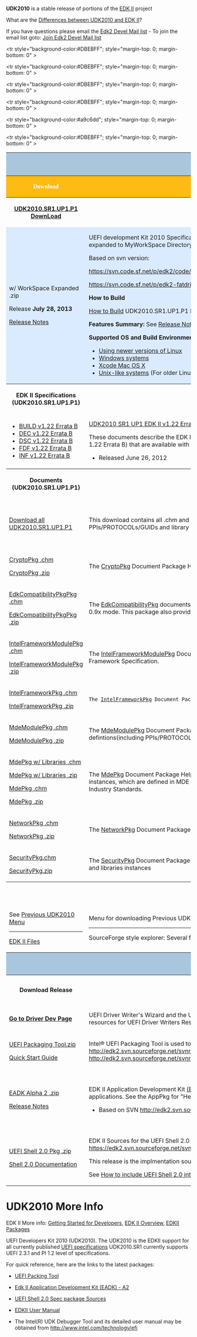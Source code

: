 {{UDK2010}}
'''UDK2010''' is a stable release of portions of the [http://tianocore.github.io/edk2.html EDK II] project

What are the [[Differences between UDK2010 and EDK II]]?

If you have questions please email the [mailto:edk2-devel@lists.sourceforge.net?subject=UDK2010.SR1%20Question Edk2 Devel Mail list] - To join the email list goto: [http://lists.sourceforge.net/lists/listinfo/edk2-devel Join Edk2 Devel Mail list]

<div class=t_projects>

<table width="100%" >
<tr><th colspan="3" style="background-color:#a9c6dd">
<span style="font-size: 14.0pt; text-align: center; font-family: Verdana; color: black">
'''UDK2010 Releases'''
</span>
</th>
</tr>

<!-- COMMENT :  Heading Row -->
<tr style="margin-top: 0; margin-bottom: 0" >

<th style="background-color:#fdbb13" width="110">
<span style="font-size: 12.0pt; text-align: left; font-family: Verdana; color: white">
Download </span>
</th> 

<th style="background-color:#fdbb13" width="430">
<span style="font-size: 12.0pt; text-align: left; font-family: Verdana; color: white">
What
</span>

</th>

<th style="background-color:#fdbb13" width="200">
<span style="font-size: 12.0pt; text-align: left; font-family: Verdana; color: white">
Contents
</span>

</th>

</tr>

<!-- COMMENT :  Heading Row -->
<tr style="background-color:#DBEBFF"; style="margin-top: 0; margin-bottom: 0" >


<th width="110">
[http://sourceforge.net/projects/edk2/files/UDK2010%20Releases/UDK2010.SR1.UP1.P1/UDK2010.SR1.UP1.P1.Complete.MyWorkSpace.zip/download '''UDK2010.SR1.UP1.P1 DownLoad''' ]
</th>



<th width="430">
What is it?
</th>

<th width="200">What’s in the package?
</th>

</tr>

<tr style="background-color:#DBEBFF">
<td>
w/ WorkSpace Expanded .zip 
<P style="margin-top: 0; margin-bottom: 0">
Release '''July 28, 2013'''</p>
[http://sourceforge.net/projects/edk2/files/UDK2010%20Releases/UDK2010.SR1.UP1.P1/UDK2010.SR1.UP1.P1-ReleaseNotes-MyWorkSpace.txt/download Release Notes] 
</td>
<td>

UEFI development Kit 2010 Specification Release #1 (UDK2010.SR1.UP1.P1) (Complete zip of all packages and documentation where packages are expanded to MyWorkSpace Directory)

Based on svn version:
<P style="margin-top: 0; margin-bottom: 0">
https://svn.code.sf.net/p/edk2/code/branches/UDK2010.SR1: r14385
</p>
<P style="margin-top: 0; margin-bottom: 0">
https://svn.code.sf.net/p/edk2-fatdriver2/code/trunk/FatPkg/: r73
</p>

'''How to Build'''

[[UDK2010.SR1.UP1_How-to-Build | How to Build]] UDK2010.SR1.UP1.P1 Release

'''Features Summary:''' See [http://sourceforge.net/projects/edk2/files/UDK2010%20Releases/UDK2010.SR1.UP1.P1/UDK2010.SR1.UP1.P1-Features.txt/download Release Notes Features]

'''Supported OS and Build Environments'''
<P style="margin-top: 0; margin-bottom: 0">

* [[Using EDK II with Native GCC| Using newer versions of Linux]] 
* [[Windows systems]]
* [[Xcode | Xcode Mac OS X ]]
* [[Unix-like systems]] (For older Linux distributions, or using Cygwin or Mac OS X)
</p>

</td>
<td>
<span class="docHeader">(UDK2010.SR1.UP1.P1)</span>
<P style="margin-top: 0; margin-bottom: 0">

<span class="docHeader">[http://sourceforge.net/projects/edk2/files/UDK2010%20Releases/UDK2010.SR1.UP1.P1/UDK2010.SR1.UP1.P1-FilesList-MyWorkSpace.txt/download File List]
</span>Of Entire Release .zip 
</p>
----
<span class="docHeader">Documents</span>
<P style="margin-top: 0; margin-bottom: 0">
[http://sourceforge.net/projects/edk2/files/UDK2010%20Releases/UDK2010.SR1.UP1.P1/UDK2010.SR1.UP1.P1-Documents.zip/download Download All]

</p>
</tr>

<tr style="background-color:#DBEBFF"; style="margin-top: 0; margin-bottom: 0" >

<th width="220" >EDK II Specifications (UDK2010.SR1.UP1.P1)
</th>

<th width="220">What is it?
</th>

<th width="220">

</th>

</tr>



<!-- Row start -->
<tr>

<td>
<P style="margin-top: 0; margin-bottom: 0">

*[http://sourceforge.net/projects/edk2/files/Specifications/Build_Spec_v1.22_Errata_B.pdf/download  BUILD v1.22 Errata B]
*[http://sourceforge.net/projects/edk2/files/Specifications/DEC_Spec_v1.22_Errata_B.pdf/download  DEC v1.22 Errata B]
*[http://sourceforge.net/projects/edk2/files/Specifications/DSC_Spec_v1.22_Errata_B.pdf/download  DSC v1.22 Errata B]
*[http://sourceforge.net/projects/edk2/files/Specifications/FDF_Spec_v1.22_Errata_B.pdf/download  FDF v1.22 Errata B]
*[http://sourceforge.net/projects/edk2/files/Specifications/INF_Spec_v1.22_Errata_B.pdf/download  INF v1.22 Errata B]

</p>
</td>
<td>
<P style="margin-top: 0; margin-bottom: 0">
[[EDK_II_Specifications | UDK2010 SR1 UP1 EDK II v1.22 Errata B specifications]]


</p>
<P style="margin-top: 0; margin-bottom: 0">
These documents describe the EDK II build information for the following (Build, DEC, DSC, FDF and INF) file formats and it contains the Errata updates (version 1.22 Errata B) that are available with the UDK2010.SR1.UP1.P1 release. See details in the Revision History in each of the individual documents for more details.

* Released June 26, 2012  
</p>

</td>
<td>
<P style="margin-top: 0; margin-bottom: 0">
Each document is a .PDF of each of the specifications
</p>

</td>
</tr>
<!-- Row End -->

<!-- New header -->
<tr style="background-color:#DBEBFF"; style="margin-top: 0; margin-bottom: 0" >

<th width="220" >Documents (UDK2010.SR1.UP1.P1)
</th>

<th width="220">What is it?
</th>

<th width="220">What’s in the Download?
</th>

</tr>


<!-- Row start -->
<tr>

<td>
<!-- col 1 -->
<P style="margin-top: 0; margin-bottom: 0">
[http://sourceforge.net/projects/edk2/files/UDK2010%20Releases/UDK2010.SR1.UP1.P1/UDK2010.SR1.UP1.P1-Documents.zip/download Download all UDK2010.SR1.UP1.P1]
</p>

</td>
<td>
<!-- col 2 -->

<P style="margin-top: 0; margin-bottom: 0">
This download contains all .chm and .html documents for UDK2010.SR1.UP1.P1.  Each package includes details on the definitions (including PPIs/PROTOCOLs/GUIDs and library classes) and libraries instances associated with each package.
</p>
<P style="margin-top: 0; margin-bottom: 0">
</p>
</td>

<td>
<!-- col 3 -->
<P style="margin-top: 0; margin-bottom: 0">
Contains both .chm file and .html files in this .zip for all UDK2010.SR1.UP1.P1 documents
</p>
</td>

</tr>
<!-- Row End -->


<!-- Row start -->
<tr>

<td>
<!-- col 1 -->
<P style="margin-top: 0; margin-bottom: 0">
[http://sourceforge.net/projects/edk2/files/EDK_II_Libraries/UDK2010.SR1.UP1.P1/CryptoPkg%20Document.chm/download CryptoPkg .chm ]
</p>
<P style="margin-top: 0; margin-bottom: 0">
[http://sourceforge.net/projects/edk2/files/EDK_II_Libraries/UDK2010.SR1.UP1.P1/CryptoPkg%20Document.zip/download CryptoPkg .zip ]
</p>

</td>
<td>
<!-- col 2 -->

<P style="margin-top: 0; margin-bottom: 0">
The [[CryptoPkg]] Document Package Helper file. This Package provides cryptographic-related libraries for UEFI security modules.
</p>
<P style="margin-top: 0; margin-bottom: 0">
</p>
</td>

<td>
<!-- col 3 -->
<P style="margin-top: 0; margin-bottom: 0">
.chm file
</p>
<P style="margin-top: 0; margin-bottom: 0">
.html file
</p>
</td>

</tr>
<!-- Row End -->



<!-- Row start -->
<tr>

<td>
<!-- col 1 -->
<P style="margin-top: 0; margin-bottom: 0">
[http://sourceforge.net/projects/edk2/files/EDK_II_Libraries/UDK2010.SR1.UP1.P1/EdkCompatibilityPkg%20Document.chm/download EdkCompatibilityPkgPkg .chm ]
</p>
<P style="margin-top: 0; margin-bottom: 0">
[http://sourceforge.net/projects/edk2/files/EDK_II_Libraries/UDK2010.SR1.UP1.P1/EdkCompatibilityPkg%20Document.zip/download EdkCompatibilityPkgPkg .zip ]
</p>

</td>
<td>
<!-- col 2 -->

<P style="margin-top: 0; margin-bottom: 0">
The [[EdkCompatibilityPkg]] documents provide documentation on header files and libraries that enable you to build the EDK module
in UEFI 2.0 + Framework 0.9x mode. This package also provides Thunk modules that enable Framework 0.9x modules to work with UEFI2.3/PI1.2 EDK II Cores.</p>
<P style="margin-top: 0; margin-bottom: 0">
</p>
</td>

<td>
<!-- col 3 -->
<P style="margin-top: 0; margin-bottom: 0">
.chm file
</p>
<P style="margin-top: 0; margin-bottom: 0">
.html file
</p>
</td>

</tr>
<!-- Row End -->

<!-- Row start -->
<tr>

<td>
<!-- col 1 -->
<P style="margin-top: 0; margin-bottom: 0">
[http://sourceforge.net/projects/edk2/files/EDK_II_Libraries/UDK2010.SR1.UP1.P1/IntelFrameworkModulePkg%20Document.chm/download IntelFrameworkModulePkg .chm ]
</p>
<P style="margin-top: 0; margin-bottom: 0">
[http://sourceforge.net/projects/edk2/files/EDK_II_Libraries/UDK2010.SR1.UP1.P1/IntelFrameworkModulePkg%20Document.zip/download IntelFrameworkModulePkg .zip ]
</p>

</td>
<td>
<!-- col 2 -->

<P style="margin-top: 0; margin-bottom: 0">
The [[IntelFrameworkModulePkg]] Document Package Helper file. This Package contains the definitions and module implementation
which follows Intel EFI Framework Specification.

</p>
<P style="margin-top: 0; margin-bottom: 0">
</p>
</td>

<td>
<!-- col 3 -->
<P style="margin-top: 0; margin-bottom: 0">
.chm file
</p>
<P style="margin-top: 0; margin-bottom: 0">
.html file
</p>
</td>

</tr>
<!-- Row End -->

<!-- Row start -->
<tr>

<td>
<!-- col 1 -->
<P style="margin-top: 0; margin-bottom: 0">
[http://sourceforge.net/projects/edk2/files/EDK_II_Libraries/UDK2010.SR1.UP1.P1/IntelFrameworkPkg%20Document.chm/download IntelFrameworkPkg .chm ]
</p>
<P style="margin-top: 0; margin-bottom: 0">
[http://sourceforge.net/projects/edk2/files/EDK_II_Libraries/UDK2010.SR1.UP1.P1/IntelFrameworkPkg%20Document.zip/download IntelFrameworkPkg .zip ]
</p>

</td>
<td>
<!-- col 2 -->

<P style="margin-top: 0; margin-bottom: 0">
 The [[IntelFrameworkPkg]] Document Package Helper file.  This package provides definitions and libraries that comply to Intel Framework Specifications.
</p>
<P style="margin-top: 0; margin-bottom: 0">
</p>
</td>

<td>
<!-- col 3 -->
<P style="margin-top: 0; margin-bottom: 0">
.chm file
</p>
<P style="margin-top: 0; margin-bottom: 0">
.html file
</p>
</td>

</tr>
<!-- Row End -->



<!-- Row start -->
<tr>

<td>
<!-- col 1 -->
<P style="margin-top: 0; margin-bottom: 0">
[http://sourceforge.net/projects/edk2/files/EDK_II_Libraries/UDK2010.SR1.UP1.P1/MdeModulePkg%20Document.chm/download MdeModulePkg .chm ]
</p>
<P style="margin-top: 0; margin-bottom: 0">
[http://sourceforge.net/projects/edk2/files/EDK_II_Libraries/UDK2010.SR1.UP1.P1/MdeModulePkg%20Document.zip/download MdeModulePkg .zip ]
</p>

</td>
<td>
<!-- col 2 -->

<P style="margin-top: 0; margin-bottom: 0">
The [[MdeModulePkg]] Document Package Helper file. This package provides the modules that conform to UEFI/PI Industry standards.
It also provides the defintions(including PPIs/PROTOCOLs/GUIDs and library classes)
and libraries instances, which are used for those modules</p>
<P style="margin-top: 0; margin-bottom: 0">
</p>
</td>

<td>
<!-- col 3 -->
<P style="margin-top: 0; margin-bottom: 0">
.chm file
</p>
<P style="margin-top: 0; margin-bottom: 0">
.html file
</p>
</td>

</tr>
<!-- Row End -->



<!-- Row start -->
<tr>

<td>
<!-- col 1 -->
<P style="margin-top: 0; margin-bottom: 0">
[http://sourceforge.net/projects/edk2/files/EDK_II_Libraries/UDK2010.SR1.UP1.P1/MdePkg%20Document%20With%20Libraries.chm/download MdePkg w/ Libraries .chm ]
</p>
<P style="margin-top: 0; margin-bottom: 0">
[http://sourceforge.net/projects/edk2/files/EDK_II_Libraries/UDK2010.SR1.UP1.P1/MdePkg%20Document%20With%20Libraries.zip/download MdePkg w/ Libraries .zip ]
</p>
<P style="margin-top: 0; margin-bottom: 0">
[http://sourceforge.net/projects/edk2/files/EDK_II_Libraries/UDK2010.SR1.UP1.P1/MdePkg%20Document.chm/download MdePkg .chm ]
</p>
<P style="margin-top: 0; margin-bottom: 0">
[http://sourceforge.net/projects/edk2/files/EDK_II_Libraries/UDK2010.SR1.UP1.P1/MdePkg%20Document.zip/download MdePkg  .zip ]
</p>

</td>
<td>
<!-- col 2 -->
<P style="margin-top: 0; margin-bottom: 0">
The [[MdePkg]] Document Package Helper file. This Package provides all definitions(including functions, MACROs, structures and library classes)
and libraries instances, which are defined in MDE Specification.
It also provides the definitions(including PPIs/PROTOCOLs/GUIDs) of
EFI1.10/UEFI2.3.1/PI1.2 and some Industry Standards.
</p>
</td>

<td>
<!-- col 3 -->
<P style="margin-top: 0; margin-bottom: 0">
.chm file
</p>
<P style="margin-top: 0; margin-bottom: 0">
.html file
</p>
<P style="margin-top: 0; margin-bottom: 0">
.chm file
</p>
<P style="margin-top: 0; margin-bottom: 0">
.html file
</p>

</td>

</tr>
<!-- Row End -->


<!-- Row start -->
<tr>

<td>
<!-- col 1 -->
<P style="margin-top: 0; margin-bottom: 0">
[http://sourceforge.net/projects/edk2/files/EDK_II_Libraries/UDK2010.SR1.UP1.P1/NetworkPkg%20Document%20with%20Modules.chm/download NetworkPkg .chm ]
</p>
<P style="margin-top: 0; margin-bottom: 0">
[http://sourceforge.net/projects/edk2/files/EDK_II_Libraries/UDK2010.SR1.UP1.P1/NetworkPkg%20Document%20with%20Modules.zip/download NetworkPkg .zip ]
</p>

</td>
<td>
<!-- col 2 -->

<P style="margin-top: 0; margin-bottom: 0">
The [[NetworkPkg]] Document Package Helper file. This package provides network modules that conform to UEFI 2.2 specification.


</p>
<P style="margin-top: 0; margin-bottom: 0">
</p>
</td>

<td>
<!-- col 3 -->
<P style="margin-top: 0; margin-bottom: 0">
.chm file
</p>
<P style="margin-top: 0; margin-bottom: 0">
.html file
</p>
</td>

</tr>
<!-- Row End -->

<!-- Row start -->
<tr>

<td>
<!-- col 1 -->
<P style="margin-top: 0; margin-bottom: 0">
[https://sourceforge.net/projects/edk2/files/EDK_II_Libraries/UDK2010.SR1.UP1.P1/SecurityiPkg%20Document%20With%20Modules.chm/download SecurityPkg.chm ]
</p>
<P style="margin-top: 0; margin-bottom: 0">
[https://sourceforge.net/projects/edk2/files/EDK_II_Libraries/UDK2010.SR1.UP1.P1/SecurityiPkg%20Document%20With%20Modules.zip/download SecurityPkg.zip ]
</p>

</td>
<td>
<!-- col 2 -->

<P style="margin-top: 0; margin-bottom: 0">
The [[SecurityPkg]] Document Package Helper file. This package includes the security drivers, defintions(including PPIs/PROTOCOLs/GUIDs
and library classes) and libraries instances
</p>
<P style="margin-top: 0; margin-bottom: 0">
</p>
</td>

<td>
<!-- col 3 -->
<P style="margin-top: 0; margin-bottom: 0">
.chm file
</p>
<P style="margin-top: 0; margin-bottom: 0">
.html file
</p>
</td>

</tr>
<!-- Row End -->

<!-- PREVIOUS RELEASE HEADER -->
<tr style="background-color:#DBEBFF"; style="margin-top: 0; margin-bottom: 0" >

<th colspan="3">Previous UDK2010 Releases
</th>
</tr>


<!-- Row start -->
<tr>

<td>
<P style="margin-top: 0; margin-bottom: 0">

See [[Previous UDK2010 Releases | Previous UDK2010 Menu]]
</p>
----
<P style="margin-top: 0; margin-bottom: 0">
[http://sourceforge.net/projects/edk2/files/ EDK II Files] 
</p>
</td>
<td>
<P style="margin-top: 0; margin-bottom: 0">
Menu for downloading Previous UDK2010 releases 
</p>
----
<P style="margin-top: 0; margin-bottom: 0">
SourceForge style explorer: 
Several files and packages are available on the EDK II project (Docs and Files, under "UDK2010 Releases": UDK2010.UP3.P1, etc.)
</p>
</td>
<td>
</td>
</tr>
<!-- Row End -->
<!-- Header start -->

<tr style="background-color:#a9c6dd"; style="margin-top: 0; margin-bottom: 0" >

<th colspan="3" style="background-color:#a9c6dd">Other Releated UDK2010 Releases
</th>
</tr>
<!-- New header -->
<tr style="background-color:#DBEBFF"; style="margin-top: 0; margin-bottom: 0" >

<th width="220" >Download Release</th>

<th width="220">What is it?
</th>

<th width="220">What’s in the Download?
</th>

</tr>


<!-- Row start -->
<tr>

<td>
[[Driver_Developer | ''' Go to Driver Dev Page''']]

</td>
<td>
<P style="margin-top: 0; margin-bottom: 0">
UEFI Driver Writer's Wizard and the 
UEFI Driver Writer's Guide supports UEFI 3.2.1 version of the Specification. See the [[Driver_Developer]]  page for more resources for UEFI Driver Writers Resources
</p>
<P style="margin-top: 0; margin-bottom: 0">
</p>
</td>
<td>

</td>
</tr>
<!-- Row End -->

<!-- Row start -->
<tr>

<td>
<P style="margin-top: 0; margin-bottom: 0">
[http://sourceforge.net/projects/edk2/files/EDK%20II%20Releases/UEFI_Packing_Tool/Intel_UEFI_Packing_Tool.zip/download UEFI Packaging Tool.zip]
</p>
<P style="margin-top: 0; margin-bottom: 0">
[http://sourceforge.net/projects/edk2/files/EDK%20II%20Releases/UEFI_Packing_Tool/UEFI-PackagingToolQuickStartGuide_1.0.pdf/download Quick Start Guide]
</p>

</td>
<td>
<P style="margin-top: 0; margin-bottom: 0">
Intel® UEFI Packaging Tool is used to create, install or remove a UEFI Distribution Package.
The .Zip includes bin UPT.exe from http://edk2.svn.sourceforge.net/svnroot/edk2/trunk/edk2/BaseTools/Bin/Win32 
and Manual Documentation from http://edk2.svn.sourceforge.net/svnroot/edk2/trunk/edk2/BaseTools/UserManuals plus the Quick Start Guide
</p>
<P style="margin-top: 0; margin-bottom: 0">
</p>
</td>
<td>
<P style="margin-top: 0; margin-bottom: 0">
.zip 
</p>
<P style="margin-top: 0; margin-bottom: 0">
User PDF Guide only
</p>
</td>
</tr>
<!-- Row End -->

<!-- Row start -->
<tr>

<td>
<P style="margin-top: 0; margin-bottom: 0">
[http://sourceforge.net/projects/edk2/files/EDK%20II%20Releases/EADK/EADK_A2_Release.zip/download EADK Alpha 2 .zip]
</p>
<P style="margin-top: 0; margin-bottom: 0">
[http://sourceforge.net/projects/edk2/files/EDK%20II%20Releases/EADK/EADK_A2_Release_notes.txt/download Release Notes]

</p>
</td>
<td>
<P style="margin-top: 0; margin-bottom: 0">
EDK II Application Development Kit [[EDKII_EADK | (EADK)]] Alpha 2 Release Package incorporates using the Standard C Library components. Include these into standard "C" applications.  See the AppPkg for "Hello World" example
* Based on  SVN http://edk2.svn.sourceforge.net/svnroot/edk2/trunk/edk2  r11577
</p>
<P style="margin-top: 0; margin-bottom: 0">
</p>
</td>
<td>
Packages Included in zip
<P style="margin-top: 0; margin-bottom: 0">
[[AppPkg]]
</p>
<P style="margin-top: 0; margin-bottom: 0">
[[StdLib]]
</p>
<P style="margin-top: 0; margin-bottom: 0">
[[StdLibPrivateInternalFiles]]
</p>
</td>
</tr>
<!-- Row End -->


<!-- Row start -->
<tr>

<td>
<P style="margin-top: 0; margin-bottom: 0">
[http://sourceforge.net/projects/edk2/files/EDK%20II%20Releases/EDK%20II%20Shell/EDKII_UEFI_Shell_2.0_ShellPkg_Rel_1.0.zip/download UEFI Shell 2.0 Pkg .zip]
</p>
<P style="margin-top: 0; margin-bottom: 0">
[[ShellPkg#Shell_2.0_Engineering_Resources| Shell 2.0 Documentation]] 

</p>

</td>
<td>
<P style="margin-top: 0; margin-bottom: 0">
EDK II Sources for the UEFI Shell 2.0 Spec. Package Release 1.0 - Verified and tested SVN Rersion: https://edk2.svn.sourceforge.net/svnroot/edk2/trunk/edk2/ShellPkg r11566
</p>
<P style="margin-top: 0; margin-bottom: 0">
This release is the implmentation sources for the UEFI Shell Specification 2.0. Please see http://www.uefi.org to download this specification
</p>
<P style="margin-top: 0; margin-bottom: 0">

See [[Shell_FAQ#How_do_you_add_the_new_UEFI_Shell_2.0_to_the_Nt32_in_the_UDK2010.SR1 | How to include UEFI Shell 2.0 into .DSC file]]
</p>
</td>
<td>
<P style="margin-top: 0; margin-bottom: 0">
[[ShellPkg]] .zip Package
</p>
</td>
</tr>
<!-- Row End -->



<!-- Comment Start Row start 
<tr>

<td>
<P style="margin-top: 0; margin-bottom: 0">
Col 1 Line 1
</p>
<P style="margin-top: 0; margin-bottom: 0">
col 1 Line 2
</p>

</td>
<td>
<P style="margin-top: 0; margin-bottom: 0">
Col 2 Line 1
</p>
<P style="margin-top: 0; margin-bottom: 0">
col 2 Line 2
</p>

</td>
<td>
<P style="margin-top: 0; margin-bottom: 0">

</p>

</td>
</tr>
<!-- Row End  Comment End-->






</table>

</div>



=UDK2010 More Info =
EDK II More info: 
[[Getting Started with EDK II|Getting Started for Developers]],
[[EDK II Overview]], [[EDKII Packages]]

UEFI Developers Kit 2010 (UDK2010).  The UDK2010 is the EDKII support for all currently published [http://www.uefi.org  UEFI specifications] UDK2010.SR1 currently supports UEFI 2.3.1 and PI 1.2 level of specifications.

For quick reference, here are the links to the latest packages:


*[http://sourceforge.net/projects/edk2/files/EDK%20II%20Releases/UEFI_Packing_Tool/Intel_UEFI_Packing_Tool.zip/download UEFI Packing Tool]

*[http://sourceforge.net/projects/edk2/files/EDK%20II%20Releases/EADK/EADK_A2_Release.zip/download Edk II Application Development Kit (EADK) - A2]

*[http://sourceforge.net/projects/edk2/files/EDK%20II%20Releases/EDK%20II%20Shell/EDKII_UEFI_Shell_2.0_ShellPkg_Rel_1.0.zip/download UEFI Shell 2.0 Spec package Sources]

*[http://sourceforge.net/projects/edk2/files/UDK2010%20Releases/UDK2010.UP2/EDKII_UserManual_0_7.pdf/download EDKII User Manual]

*The Intel(R) UDK Debugger Tool and its detailed user manual may be obtained from http://www.intel.com/technology/efi
